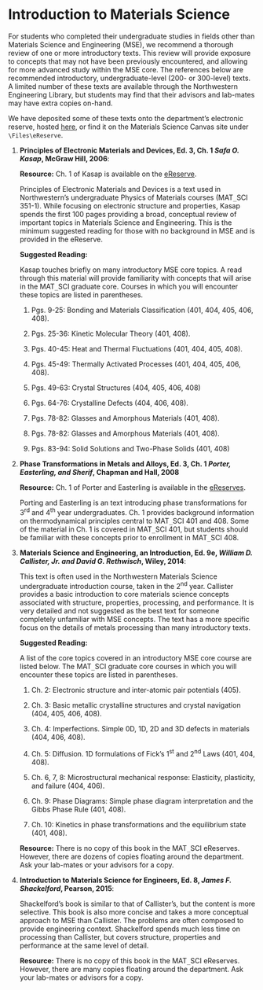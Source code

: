# Introduction to Materials Science

For students who completed their undergraduate studies in fields other than Materials Science and Engineering (MSE), we recommend a thorough review of one or more introductory texts. This review will provide exposure to concepts that may not have been previously encountered, and allowing for more advanced study within the MSE core. The references below are recommended introductory, undergraduate-level (200- or 300-level) texts. A limited number of these texts are available through the Northwestern Engineering Library, but students may find that their advisors and lab-mates may have extra copies on-hand.

We have deposited some of these texts onto the department's electronic reserve, hosted [here](https://northwestern.box.com/s/13myp0an8snmmfjqfbx9gt1gbfrah0aj), or find it on the Materials Science Canvas site under `\Files\eReserve`.

1.  **Principles of Electronic Materials and Devices, Ed. 3, Ch. 1 *Safa O. Kasap*, McGraw Hill, 2006**:

    **Resource:** Ch. 1 of Kasap is available on the [eReserve](https://northwestern.box.com/s/13myp0an8snmmfjqfbx9gt1gbfrah0aj).

    Principles of Electronic Materials and Devices is a text used in Northwestern's undergraduate Physics of Materials courses (MAT`_`SCI 351-1). While focusing on electronic structure and properties, Kasap spends the first 100 pages providing a broad, conceptual review of important topics in Materials Science and Engineering. This is the minimum suggested reading for those with no background in MSE and is provided in the eReserve.

    **Suggested Reading:**

    Kasap touches briefly on many introductory MSE core topics. A read through this material will provide familiarity with concepts that will arise in the MAT`_`SCI graduate core. Courses in which you will encounter these topics are listed in parentheses.

    1.  Pgs. 9-25: Bonding and Materials Classification (401, 404, 405, 406, 408).

    2.  Pgs. 25-36: Kinetic Molecular Theory (401, 408).

    3.  Pgs. 40-45: Heat and Thermal Fluctuations (401, 404, 405, 408).

    4.  Pgs. 45-49: Thermally Activated Processes (401, 404, 405, 406, 408).

    5.  Pgs. 49-63: Crystal Structures (404, 405, 406, 408)

    6.  Pgs. 64-76: Crystalline Defects (404, 406, 408).

    7.  Pgs. 78-82: Glasses and Amorphous Materials (401, 408).

    8.  Pgs. 78-82: Glasses and Amorphous Materials (401, 408).

    9.  Pgs. 83-94: Solid Solutions and Two-Phase Solids (401, 408)

2.  **Phase Transformations in Metals and Alloys, Ed. 3, Ch. 1 *Porter, Easterling, and Sherif*, Chapman and Hall, 2008**

    **Resource:** Ch. 1 of Porter and Easterling is available in the [eReserves](https://northwestern.box.com/s/13myp0an8snmmfjqfbx9gt1gbfrah0aj).

    Porting and Easterling is an text introducing phase transformations for 3^rd^ and 4^th^ year undergraduates. Ch. 1 provides background information on thermodynamical principles central to MAT`_`SCI 401 and 408. Some of the material in Ch. 1 is covered in MAT`_`SCI 401, but students should be familiar with these concepts prior to enrollment in MAT`_`SCI 408.

3.  **Materials Science and Engineering, an Introduction, Ed. 9e, *William D. Callister, Jr. and David G. Rethwisch*, Wiley, 2014**:

    This text is often used in the Northwestern Materials Science undergraduate introduction course, taken in the 2^nd^ year. Callister provides a basic introduction to core materials science concepts associated with structure, properties, processing, and performance. It is very detailed and not suggested as the best text for someone completely unfamiliar with MSE concepts. The text has a more specific focus on the details of metals processing than many introductory texts.

    **Suggested Reading:**

    A list of the core topics covered in an introductory MSE core course are listed below. The MAT`_`SCI graduate core courses in which you will encounter these topics are listed in parentheses.

    1.  Ch. 2: Electronic structure and inter-atomic pair potentials (405).

    2.  Ch. 3: Basic metallic crystalline structures and crystal navigation (404, 405, 406, 408).

    3.  Ch. 4: Imperfections. Simple 0D, 1D, 2D and 3D defects in materials (404, 406, 408).

    4.  Ch. 5: Diffusion. 1D formulations of Fick's 1^st^ and 2^nd^ Laws (401, 404, 408).

    5.  Ch. 6, 7, 8: Microstructural mechanical response: Elasticity, plasticity, and failure (404, 406).

    6.  Ch. 9: Phase Diagrams: Simple phase diagram interpretation and the Gibbs Phase Rule (401, 408).

    7.  Ch. 10: Kinetics in phase transformations and the equilibrium state (401, 408).

    **Resource:** There is no copy of this book in the MAT`_`SCI eReserves. However, there are dozens of copies floating around the department. Ask your lab-mates or your advisors for a copy.

4.  **Introduction to Materials Science for Engineers, Ed. 8, *James F. Shackelford*, Pearson, 2015**:

    Shackelford's book is similar to that of Callister's, but the content is more selective. This book is also more concise and takes a more conceptual approach to MSE than Callister. The problems are often composed to provide engineering context. Shackelford spends much less time on processing than Callister, but covers structure, properties and performance at the same level of detail.

    **Resource:** There is no copy of this book in the MAT`_`SCI eReserves. However, there are many copies floating around the department. Ask your lab-mates or advisors for a copy.
